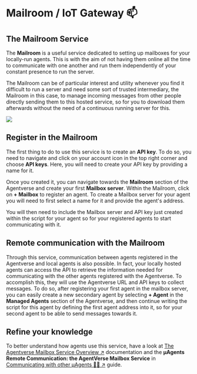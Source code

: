 # Mailroom / IoT Gateway 📫

## The Mailroom Service

The **Mailroom** is a useful service dedicated to setting up mailboxes for your locally-run agents. This is with the aim of not having them online all the time to communicate with one another and run them independently of your constant presence to run the server.

The Mailroom can be of particular interest and utility whenever you find it difficult to run a server and need some sort of trusted intermediary, the Mailroom in this case, to manage incoming messages from other people directly sending them to this hosted service, so for you to download them afterwards without the need of a continuous running server for this.

![](../../../src/images/missing.jpeg)

## Register in the Mailroom

The first thing to do to use this service is to create an **API key**. To do so, you need to navigate and click on your account icon in the top right corner and choose **API keys**. Here, you will need to create your API key by providing a name for it.

Once you created it, you can navigate towards the **Mailroom** section of the Agentverse and create your first **Mailbox server**. Within the Mailroom, click on **+ Mailbox** to register an agent. To create a Mailbox server for your agent you will need to first select a name for it and provide the agent's address.

You will then need to include the Mailbox server and API key just created within the script for your agent so for your registered agents to start communicating with it.

## Remote communication with the Mailroom

Through this service, communication between agents registered in the Agentverse and local agents is also possible. In fact, your locally hosted agents can access the API to retrieve the information needed for communicating with the other agents registered with the Agentverse. To accomplish this, they will use the Agentverse URL and API keys to collect messages. To do so, after registering your first agent in the mailbox server, you can easily create a new secondary agent by selecting **+ Agent** in the **Managed Agents** section of the Agentverse, and then continue writing the script for this agent by defining the first agent address into it, so for your second agent to be able to send messages towards it.

## Refine your knowledge

To better understand how agents use this service, have a look at [The Agentverse Mailbox Service Overview ↗️](/references/contracts/uagents-almanac/register-in-the-agentverse-mailbox.md) documentation and the **μAgents Remote Communication: the AgentVerse Mailbox Service** in [Communicating with other μAgents 📱🤖 ↗](/guides/agents/communicating-with-other-agents.md) guide.
